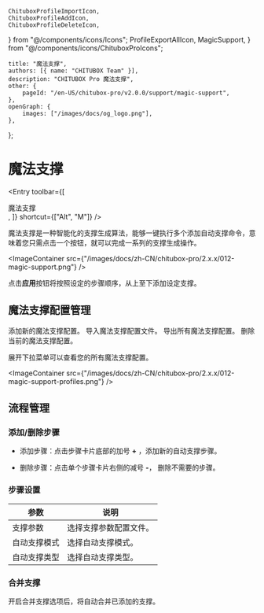 	ChituboxProfileImportIcon,
	ChituboxProfileAddIcon,
	ChituboxProfileDeleteIcon,
} from "@/components/icons/Icons";
	ProfileExportAllIcon,
	MagicSupport,
} from "@/components/icons/ChituboxProIcons";

	title: "魔法支撑",
	authors: [{ name: "CHITUBOX Team" }],
	description: "CHITUBOX Pro 魔法支撑",
	other: {
		pageId: "/en-US/chitubox-pro/v2.0.0/support/magic-support",
	},
	openGraph: {
		images: ["/images/docs/og_logo.png"],
	},
};

# 魔法支撑

<Entry
	toolbar={[
		<div className="flex items-center gap-1">
			魔法支撑
			<MagicSupport />
		</div>,
	]}
	shortcut={["Alt", "M"]}
/>

魔法支撑是一种智能化的支撑生成算法，能够一键执行多个添加自动支撑命令，意味着您只需点击一个按钮，就可以完成一系列的支撑生成操作。

<ImageContainer
	src={"/images/docs/zh-CN/chitubox-pro/2.x.x/012-magic-support.png"}
/>

点击**应用**按钮将按照设定的步骤顺序，从上至下添加设定支撑。

## 魔法支撑配置管理

<ChituboxProfileAddIcon /> 添加新的魔法支撑配置。
<ChituboxProfileImportIcon /> 导入魔法支撑配置文件。
<ProfileExportAllIcon /> 导出所有魔法支撑配置。
<ChituboxProfileDeleteIcon /> 删除当前的魔法支撑配置。

展开下拉菜单可以查看您的所有魔法支撑配置。

<ImageContainer
	src={"/images/docs/zh-CN/chitubox-pro/2.x.x/012-magic-support-profiles.png"}
/>

## 流程管理

### 添加/删除步骤

-   添加步骤：点击步骤卡片底部的加号 **+** ，添加新的自动支撑步骤。

-   删除步骤：点击单个步骤卡片右侧的减号 **-**， 删除不需要的步骤。

### 步骤设置

| 参数         | 说明                   |
| ------------ | ---------------------- |
| 支撑参数     | 选择支撑参数配置文件。 |
| 自动支撑模式 | 选择自动支撑模式。     |
| 自动支撑类型 | 选择自动支撑类型。     |

### 合并支撑

开启合并支撑选项后，将自动合并已添加的支撑。
